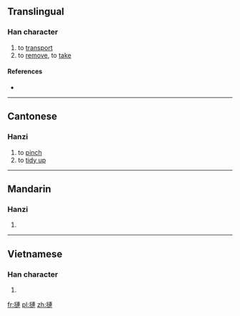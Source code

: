 ==Translingual==

===Han character===
{{Han char|rn=64|rad=手|as=11|sn=14|four=5503<sub>0</sub>|canj=手卜十十 (QYJJ), X手卜十十 (XQYJJ)|ids=⿰[[扌]][[連]]}}

# to [[transport]]
# to [[remove]], to [[take]]

====References====
* {{Han ref|kx=0449.340|dkj=12584|dj=0800.180|hdz=31942.100|uh=6459|ud=25689|bh=E1F1|bd=57841}}

----

==Cantonese==

===Hanzi===
{{yue-hanzi|jyut=[[lin5]]|y=lin5}}

# to [[pinch]]
# to [[tidy up]]

----

==Mandarin==

===Hanzi===
{{cmn-hanzi|pin=[[liǎn]] ([[lian3]]), [[lí]] ([[li2]])|wg=lien<sup>3</sup>, li<sup>2</sup>}}

# {{defn|lang=cmn|sort=手11}}

----

==Vietnamese==

===Han character===
{{vi-hantu|rs=手11|lèn}}

# {{defn|lang=vi|sort=手11}}

[[fr:摙]]
[[pl:摙]]
[[zh:摙]]